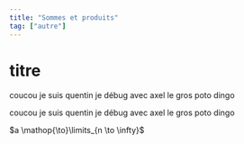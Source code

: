 ```yaml
---
title: "Sommes et produits"
tag: ["autre"]
---
```



<Base>

# titre
<Remarque titre=''>
coucou je suis quentin je débug avec axel le gros poto dingo 

coucou je suis quentin je débug avec axel le gros poto dingo 

</Remarque>

$a \mathop{\to}\limits_{n \to \infty}$
</Base>